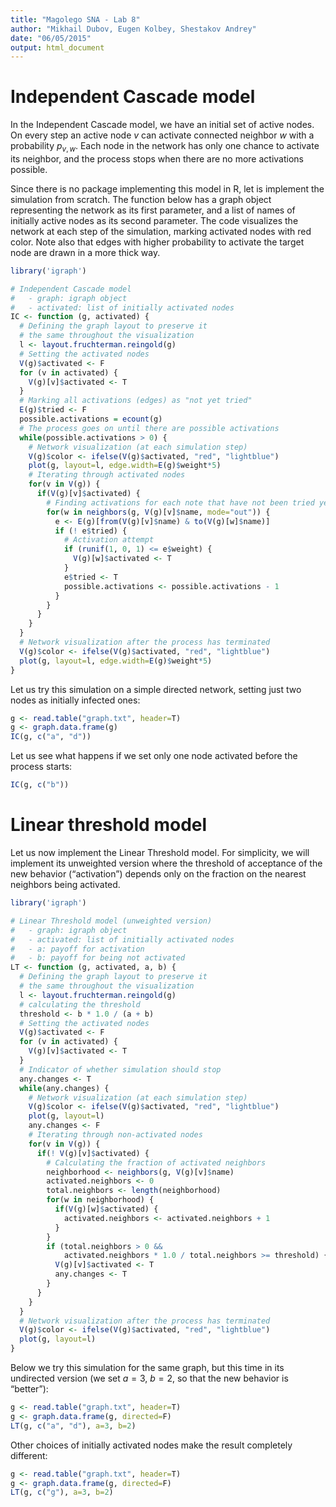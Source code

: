 ```yaml
---
title: "Magolego SNA - Lab 8"
author: "Mikhail Dubov, Eugen Kolbey, Shestakov Andrey"
date: "06/05/2015"
output: html_document
---
```


Independent Cascade model
=========================

In the Independent Cascade model, we have an initial set of active nodes. On every step an active node $v$ can activate connected neighbor $w$ with a probability $p_{v,w}$. Each node in the network has only one chance to activate its neighbor, and the process stops when there are no more activations possible.

Since there is no package implementing this model in R, let is implement the simulation from scratch. The function below has a graph object representing the network as its first parameter, and a list of names of initially active nodes as its second parameter. The code visualizes the network at each step of the simulation, marking activated nodes with red color. Note also that edges with higher probability to activate the target node are drawn in a more thick way.

```r
library('igraph')

# Independent Cascade model
#   - graph: igraph object
#   - activated: list of initially activated nodes
IC <- function (g, activated) {
  # Defining the graph layout to preserve it
  # the same throughout the visualization
  l <- layout.fruchterman.reingold(g)
  # Setting the activated nodes
  V(g)$activated <- F
  for (v in activated) {
    V(g)[v]$activated <- T
  }
  # Marking all activations (edges) as "not yet tried"
  E(g)$tried <- F
  possible.activations = ecount(g)
  # The process goes on until there are possible activations
  while(possible.activations > 0) {
    # Network visualization (at each simulation step)
    V(g)$color <- ifelse(V(g)$activated, "red", "lightblue")
    plot(g, layout=l, edge.width=E(g)$weight*5)
    # Iterating through activated nodes
    for(v in V(g)) {
      if(V(g)[v]$activated) {
        # Finding activations for each note that have not been tried yet
        for(w in neighbors(g, V(g)[v]$name, mode="out")) {
          e <- E(g)[from(V(g)[v]$name) & to(V(g)[w]$name)]
          if (! e$tried) {
            # Activation attempt
            if (runif(1, 0, 1) <= e$weight) {
              V(g)[w]$activated <- T
            }
            e$tried <- T
            possible.activations <- possible.activations - 1
          }
        }
      }
    }
  }
  # Network visualization after the process has terminated
  V(g)$color <- ifelse(V(g)$activated, "red", "lightblue")
  plot(g, layout=l, edge.width=E(g)$weight*5)
}
```

Let us try this simulation on a simple directed network, setting just two nodes as initially infected ones:

```r
g <- read.table("graph.txt", header=T)
g <- graph.data.frame(g)
IC(g, c("a", "d"))
```

Let us see what happens if we set only one node activated before the process starts:

```r
IC(g, c("b"))
```

Linear threshold model
======================

Let us now implement the Linear Threshold model. For simplicity, we will implement its unweighted version where the threshold of acceptance of the new behavior ("activation") depends only on the fraction on the nearest neighbors being activated.

```r
library('igraph')

# Linear Threshold model (unweighted version)
#   - graph: igraph object
#   - activated: list of initially activated nodes
#   - a: payoff for activation
#   - b: payoff for being not activated
LT <- function (g, activated, a, b) {
  # Defining the graph layout to preserve it
  # the same throughout the visualization
  l <- layout.fruchterman.reingold(g)
  # calculating the threshold
  threshold <- b * 1.0 / (a + b)
  # Setting the activated nodes
  V(g)$activated <- F
  for (v in activated) {
    V(g)[v]$activated <- T
  }
  # Indicator of whether simulation should stop
  any.changes <- T
  while(any.changes) {
    # Network visualization (at each simulation step)
    V(g)$color <- ifelse(V(g)$activated, "red", "lightblue")
    plot(g, layout=l)
    any.changes <- F
    # Iterating through non-activated nodes
    for(v in V(g)) {
      if(! V(g)[v]$activated) {
        # Calculating the fraction of activated neighbors
        neighborhood <- neighbors(g, V(g)[v]$name)
        activated.neighbors <- 0
        total.neighbors <- length(neighborhood)
        for(w in neighborhood) {
          if(V(g)[w]$activated) {
            activated.neighbors <- activated.neighbors + 1
          }
        }
        if (total.neighbors > 0 &&
            activated.neighbors * 1.0 / total.neighbors >= threshold) {
          V(g)[v]$activated <- T
          any.changes <- T
        }
      }
    }
  }
  # Network visualization after the process has terminated
  V(g)$color <- ifelse(V(g)$activated, "red", "lightblue")
  plot(g, layout=l)
}
```

Below we try this simulation for the same graph, but this time in its undirected version (we set $a=3$, $b=2$, so that the new behavior is "better"):

```r
g <- read.table("graph.txt", header=T)
g <- graph.data.frame(g, directed=F)
LT(g, c("a", "d"), a=3, b=2)
```

Other choices of initially activated nodes make the result completely different:

```r
g <- read.table("graph.txt", header=T)
g <- graph.data.frame(g, directed=F)
LT(g, c("g"), a=3, b=2)
```
